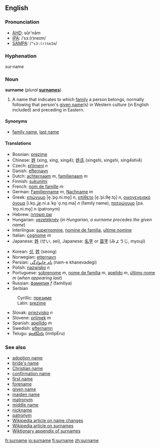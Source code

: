 ==English==
===Pronunciation===
*[[AHD]]: sûr'nām
*[[IPA]]: /ˈsɜː(r)neɪm/
*[[SAMPA]]: /<tt>"s3:(r)neIm</tt>/

===Hyphenation===
sur&middot;name

===Noun===
'''surname''' (''plural'' '''[[surnames]]''')

#A name that indicates to which [[family]] a person belongs, normally following that person's [[given name]](s) in Western culture (in English included) and preceding in Eastern.

====Synonyms====
*[[family name]], [[last name]]

====Translations====
{{top}}
*Bosnian: [[prezime#Bosnian|prezime]] {{n}}
*Chinese: [[姓]] (xìng, xing, xing4); [[姓氏]] (xìngshì, xingshi, xing4shi4)
*Czech: [[příjmení]] ''n''
*Danish: [[efternavn]]
*Dutch: [[achternaam]] ''m'', [[familienaam]] ''m''
*Finnish: [[sukunimi]]
*French: [[nom de famille]] ''m''
*German: [[Familienname]] ''m'', [[Nachname]] ''m''
*Greek: [[επώνυμο]] [e̞.ˈpo̞.ni.mo̞] ''n'', [[επίθετο]] [e̞.ˈpi.θe̞.to̞] ''n'', [[οικογενειακό όνομα]] [i.ko̞.ˌʝe̞.ni.a.ˈko̞ ˈo̞.no̞.ma] ''n'' (family name), [[πατρώνυμο]] [pa.ˈtro̞.ni.mo̞] ''n'' (patronym)
*Hebrew: [[שם משפחה]]
*Hungarian: [[vezetéknév]] (''in Hungarian, a surname precedes the given name'')
*Interlingua: [[supernomine]], [[nomine de familia]], [[ultime nomine]]
*Italian: [[cognome]] ''m''
*Japanese: [[姓]] (せい, sei), Japanese: [[名字]] or [[苗字]] (みょうじ, myouji)
{{mid}}
*Korean: [[성]], [[姓]] (seong)
*Norwegian: [[etternavn]] {{n}}
*Persian: [[نام خانوادگی]] (nam-e khanevadegi)
*Polish: [[nazwisko]] ''n''
*Portuguese: [[sobrenome]] ''m'', [[nome de família]] ''m'', [[apelido]] ''m'', [[último nome]] ''m'' (''when appearing last'')
*Russian: [[фамилия]] ''f'' (familiya)
*Serbian
:Cyrillic: [[презиме]] {{n}}
:Latin: [[prezime]] {{n}}
*Slovak: [[priezvisko]] ''n''
*Slovene: [[priimek]] ''m''
*Spanish: [[apellido]] ''m''
*Swedish: [[efternamn]]
*Telugu: [[ఇంటిపేరు]] (imtipEru)
{{bottom}}

===See also===
*[[adoption name]]
*[[bride's name]]
*[[Christian name]]
*[[confirmation name]]
*[[first name]]
*[[forename]]
*[[given name]]
*[[maiden name]]
*[[matronym]]
*[[middle name]]
*[[nickname]]
*[[patronym]]
*[[w:Name change|Wikipedia article on name changes]]
*[[w:Surname|Wikipedia article on surnames]]
*[[Wiktionary Appendix:Surnames|Wiktionary appendix of surnames]]

[[fr:surname]]
[[io:surname]]
[[fi:surname]]
[[zh:surname]]